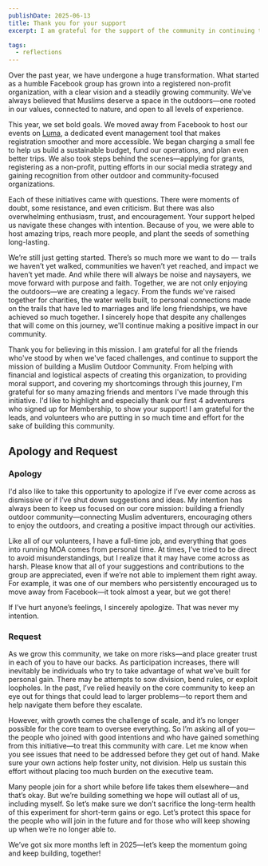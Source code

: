```yaml
---
publishDate: 2025-06-13
title: Thank you for your support
excerpt: I am grateful for the support of the community in continuing to grow as an adventure group, creating something unique and beautiful together

tags:
  - reflections
---
```



Over the past year, we have undergone a huge transformation. What started as a humble Facebook group has grown into a registered non-profit organization, with a clear vision and a steadily growing community. We’ve always believed that Muslims deserve a space in the outdoors—one rooted in our values, connected to nature, and open to all levels of experience.

This year, we set bold goals. We moved away from Facebook to host our events on [Luma](https://lu.ma/muslim), a dedicated event management tool that makes registration smoother and more accessible. We began charging a small fee to help us build a sustainable budget, fund our operations, and plan even better trips. We also took steps behind the scenes—applying for grants, registering as a non-profit, putting efforts in our social media strategy and gaining recognition from other outdoor and community-focused organizations.

Each of these initiatives came with questions. There were moments of doubt, some resistance, and even criticism. But there was also overwhelming enthusiasm, trust, and encouragement. Your support helped us navigate these changes with intention. Because of you, we were able to host amazing trips, reach more people, and plant the seeds of something long-lasting.

We’re still just getting started. There’s so much more we want to do — trails we haven’t yet walked, communities we haven’t yet reached, and impact we haven’t yet made. And while there will always be noise and naysayers, we move forward with purpose and faith. Together, we are not only enjoying the outdoors—we are creating a legacy. From the funds we've raised together for charities, the water wells built, to personal connections made on the trails that have led to marriages and life long friendships, we have achieved so much together. I sincerely hope that despite any challenges that will come on this journey, we'll continue making a positive impact in our community.

Thank you for believing in this mission. I am grateful for all the friends who've stood by when we've faced challenges, and continue to support the mission of building a Muslim Outdoor Community. From helping with financial and logistical aspects of creating this organization, to providing moral support, and covering my shortcomings through this journey, I'm grateful for so many amazing friends and mentors I've made through this initiative. I'd like to highlight and especially thank our first 4 adventurers who signed up for Membership, to show your support! I am grateful for the leads, and volunteers who are putting in so much time and effort for the sake of building this community.

## Apology and Request

### Apology
I'd also like to take this opportunity to apologize if I’ve ever come across as dismissive or if I’ve shut down suggestions and ideas. My intention has always been to keep us focused on our core mission: building a friendly outdoor community—connecting Muslim adventurers, encouraging others to enjoy the outdoors, and creating a positive impact through our activities.

Like all of our volunteers, I have a full-time job, and everything that goes into running MOA comes from personal time. At times, I’ve tried to be direct to avoid misunderstandings, but I realize that it may have come across as harsh. Please know that all of your suggestions and contributions to the group are appreciated, even if we’re not able to implement them right away. For example, it was one of our members who persistently encouraged us to move away from Facebook—it took almost a year, but we got there!

If I’ve hurt anyone’s feelings, I sincerely apologize. That was never my intention.

### Request

As we grow this community, we take on more risks—and place greater trust in each of you to have our backs. As participation increases, there will inevitably be individuals who try to take advantage of what we’ve built for personal gain. There may be attempts to sow division, bend rules, or exploit loopholes. In the past, I’ve relied heavily on the core community to keep an eye out for things that could lead to larger problems—to report them and help navigate them before they escalate.

However, with growth comes the challenge of scale, and it’s no longer possible for the core team to oversee everything. So I’m asking all of you—the people who joined with good intentions and who have gained something from this initiative—to treat this community with care. Let me know when you see issues that need to be addressed before they get out of hand. Make sure your own actions help foster unity, not division. Help us sustain this effort without placing too much burden on the executive team.

Many people join for a short while before life takes them elsewhere—and that’s okay. But we’re building something we hope will outlast all of us, including myself. So let’s make sure we don’t sacrifice the long-term health of this experiment for short-term gains or ego. Let’s protect this space for the people who will join in the future and for those who will keep showing up when we’re no longer able to.

We’ve got six more months left in 2025—let’s keep the momentum going and keep building, together!

